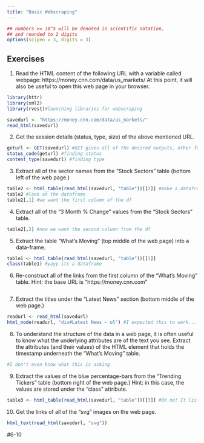 ---
title: "Basic Webscraping"
---

<style type="text/css">
.table {

    width: 80%;
    margin-left:10%; 
    margin-right:10%;
}
</style>
```{r,setup, echo=FALSE, cache=TRUE}
## numbers >= 10^5 will be denoted in scientific notation,
## and rounded to 2 digits
options(scipen = 3, digits = 3)
```



## Exercises

1. Read the HTML content of the following URL with a variable called webpage: https://money.cnn.com/data/us_markets/ At this point, it will also be useful to open this web page in your browser.
```{r}
library(httr)
library(xml2)
library(rvest)#launching libraries for webscraping

savedurl <- "https://money.cnn.com/data/us_markets/"
read_html(savedurl)

```
2. Get the session details (status, type, size) of the above mentioned URL.
```{r}
geturl <- GET(savedurl) #GET gives all of the desired outputs, other functions can specifically find them
status_code(geturl) #finding status
content_type(savedurl) #finding type

```
3. Extract all of the sector names from the "Stock Sectors" table (bottom left of the web page.)
```{r}
table2 <- html_table(read_html(savedurl, "table"))[[2]] #make a dataframe from the table
table2 #look at the dataframe
table2[,1] #we want the first column of the df

```
4. Extract all of the "3 Month % Change" values from the "Stock Sectors" table.
```{r}
table2[,2] #now we want the second column from the df
```
5. Extract the table "What's Moving" (top middle of the web page) into a data-frame.
```{r}
table1 <- html_table(read_html(savedurl, "table"))[[1]] 
class(table1) #yayy its a dataframe
```
6. Re-construct all of the links from the first column of the "What's Moving" table.
Hint: the base URL is "https://money.cnn.com"
```{r}

```

7. Extract the titles under the "Latest News" section (bottom middle of the web page.)
```{r}
readurl <- read_html(savedurl)
html_node(readurl, "div#Latest News ~ ul") #I expected this to work...
```
8. To understand the structure of the data in a web page, it is often useful to know what the underlying attributes are of the text you see. Extract the attributes (and their values) of the HTML element that holds the timestamp underneath the "What's Moving" table.
```{r}
#I don't even know what this is asking
```

9. Extract the values of the blue percentage-bars from the "Trending Tickers" table (bottom right of the web page.)
Hint: in this case, the values are stored under the "class" attribute.
```{r}
table3 <- html_table(read_html(savedurl, "table"))[[3]] #Oh no! It lists them as NA... No idea how to retrieve what they are
```

10. Get the links of all of the "svg" images on the web page.
```{r}
html_text(read_html(savedurl, "svg"))
```

#6-10



